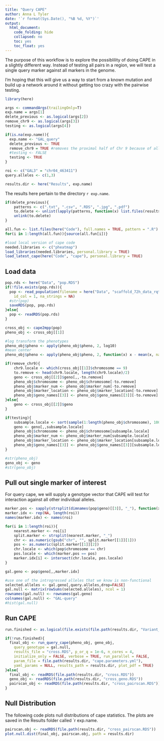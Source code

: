 ```yaml
---
title: "Query CAPE"
author: Anna L Tyler
date: '`r format(Sys.Date(), "%B %d, %Y")`'
output: 
  html_document:
    code_folding: hide
    collapsed: no
    toc: yes
    toc_float: yes
---
```


The purpose of this workflow is to explore the possiblility of
doing CAPE in a slightly different way. Instead of testing all
pairs in a region, we will test a single query marker against
all markers in the genome. 

I'm hoping that this will give us a way to start from a known
mutation and build up a network around it without getting too
crazy with the pairwise testing. 

```r
library(here)

args <- commandArgs(trailingOnly=T)
exp.name = args[1]
delete_previous <- as.logical(args[2])
remove_chr9 <- as.logical(args[3])
testing <- as.logical(args[4])

if(is.na(exp.name)){
  exp.name <- "GAL_query"
  delete_previous <- TRUE
  remove_chr9 = TRUE #removes the proximal half of Chr 9 because of allele frequency weirdness.
  #testing <- FALSE
  testing <- TRUE
}

roi <- c("GAL3" = "chr04_463411")
query.alleles <- c(1,3)

results.dir <- here("Results", exp.name)
```

The results here pertain to the directory `r exp.name`.

```r
if(delete_previous){
    patterns <- c(".txt", ".csv", ".RDS", ".jpg", ".pdf")
    to.delete <- unlist(lapply(patterns, function(x) list.files(results.dir, pattern = x, full.names = TRUE)))
    unlink(to.delete)
}
```

```r
all.fun <- list.files(here("Code"), full.names = TRUE, pattern = ".R")
for(i in 1:length(all.fun)){source(all.fun[i])}
```

```r
#load local version of cape code
needed.libraries <- c("pheatmap")
load_libraries(needed.libraries, personal.library = TRUE)
load_latest_cape(here("Code", "cape"), personal.library = TRUE)
```

## Load data

```r
pop.rds <- here("Data", "pop.RDS")
if(!file.exists(pop.rds)){
  pop <- read_population(filename = here("Data", "scaffold_72h_data_rqtl1_form_new_11_16_21.csv"),
    id_col = 1, na_strings = NA)
  #str(pop)
  saveRDS(pop, pop.rds)
}else{
  pop <- readRDS(pop.rds)
}

cross_obj <- cape2mpp(pop)
pheno_obj <- cross_obj[[1]]

#log transform the phenotypes
pheno_obj$pheno <- apply(pheno_obj$pheno, 2, log10)
#mean center
pheno_obj$pheno <- apply(pheno_obj$pheno, 2, function(x) x - mean(x, na.rm = TRUE))

if(remove_chr9){
    chr9.locale <- which(cross_obj[[1]]$chromosome == 9)
    to.remove <- head(chr9.locale, length(chr9.locale)/2)
    geno <- cross_obj[[2]]$geno[,,-to.remove]
    pheno_obj$chromosome <- pheno_obj$chromosome[-to.remove]
    pheno_obj$marker_num <- pheno_obj$marker_num[-to.remove]
    pheno_obj$marker_location <- pheno_obj$marker_location[-to.remove]
    pheno_obj$geno_names[[3]] <- pheno_obj$geno_names[[3]][-to.remove]
}else{
    geno <- cross_obj[[2]]$geno
}

if(testing){
    subsample.locale <- sort(sample(1:length(pheno_obj$chromosome), 100))
    geno <- geno[,,subsample.locale]
    pheno_obj$chromosome <- pheno_obj$chromosome[subsample.locale]
    pheno_obj$marker_num <- pheno_obj$marker_num[subsample.locale]
    pheno_obj$marker_location <- pheno_obj$marker_location[subsample.locale]
    pheno_obj$geno_names[[3]] <- pheno_obj$geno_names[[3]][subsample.locale]
}

#str(pheno_obj)
geno_obj <- geno
#str(geno_obj)

```

## Pull out single marker of interest

For query cape, we will supply a genotype vector that CAPE 
will test for interaction against all other individual alleles.

```r

marker.pos <- sapply(strsplit(dimnames(pop$geno)[[3]], "_"), function(x) as.numeric(x[2]))
marker.idx <- rep(NA, length(roi))
names(marker.idx) <- names(roi)

for(i in 1:length(roi)){
    nearest.marker <- roi[i] 
    split.marker <- strsplit(nearest.marker, "_")
    chr <- as.numeric(gsub("chr", "", split.marker[[1]][1]))
    pos <- as.numeric(split.marker[[1]][2])
    chr.locale <- which(pop$chromosome == chr)
    pos.locale <- which(marker.pos == pos)
    marker.idx[i] <- intersect(chr.locale, pos.locale)
}

gal.geno <- pop$geno[,,marker.idx]

#use one of the introgressed alleles that we know is non-functional
selected.alleles <- gal.geno[,query.alleles,drop=FALSE]
gal.null <- matrix(rowSums(selected.alleles), ncol = 1)
rownames(gal.null) <- rownames(gal.geno)
colnames(gal.null) <- "GAL-query"
#hist(gal.null)
```

## Run CAPE

```r
run.finished <- as.logical(file.exists(file.path(results.dir, "Variant_Influences.csv")))

if(!run.finished){
  final_obj <- run_query_cape(pheno_obj, geno_obj,  
    query_genotype = gal.null,
    results_file = "cross.RDS", p_or_q = 1e-6, n_cores = 4, 
    initialize_only = FALSE, verbose = TRUE, run_parallel = FALSE, 
    param_file = file.path(results.dir, "cape.parameters.yml"), 
    yaml_params = NULL, results_path = results.dir, plot_pdf = TRUE)
}else{
  final_obj <- readRDS(file.path(results.dir, "cross.RDS"))
  geno_obj <- readRDS(file.path(results.dir, "cross_geno.RDS"))
  pairscan_obj <- readRDS(file.path(results.dir, "cross_pairscan.RDS"))
}
```

## Null Distribution

The following code plots null distributions of cape statistics.
The plots are saved in the Results folder called `r exp.name.

```r
pairscan.obj <- readRDS(file.path(results.dir, "cross_pairscan.RDS"))
plot.null.dist(final_obj, pairscan.obj, path = results.dir)
```
